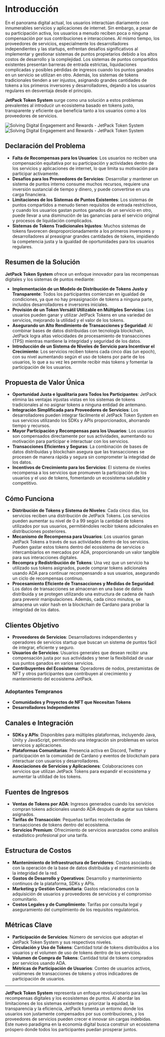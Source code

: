 
# Introducción

En el panorama digital actual, los usuarios interactúan diariamente con innumerables servicios y aplicaciones de internet. Sin embargo, a pesar de su participación activa, los usuarios a menudo reciben poca o ninguna compensación por sus contribuciones e interacciones. Al mismo tiempo, los proveedores de servicios, especialmente los desarrolladores independientes y las startups, enfrentan desafíos significativos al implementar y gestionar sistemas de puntos propietarios debido a los altos costos de desarrollo y la complejidad. Los sistemas de puntos compartidos existentes presentan barreras de entrada estrictas, liquidaciones complicadas y posibles pérdidas de ingresos cuando los puntos ganados en un servicio se utilizan en otro. Además, los sistemas de tokens tradicionales tienden a ser injustos, asignando grandes cantidades de tokens a los primeros inversores y desarrolladores, dejando a los usuarios regulares en desventaja desde el principio.

**JetPack Token System** surge como una solución a estos problemas prevalentes al introducir un ecosistema basado en tokens justo, transparente y eficiente que beneficia tanto a los usuarios como a los proveedores de servicios.

<Image src="/images/en/intro.svg" alt="Solving Digital Engagement and Rewards - JetPack Token System" width={700} height={534} className="dark:hidden"/>
<Image src="/images/en/intro-dark.svg" alt="Solving Digital Engagement and Rewards - JetPack Token System" width={700} height={534} className="hidden dark:block"/>

## Declaración del Problema

- **Falta de Recompensas para los Usuarios**: Los usuarios no reciben una compensación equitativa por su participación y actividades dentro de los servicios y aplicaciones de internet, lo que limita su motivación para participar activamente.
- **Desafíos para los Proveedores de Servicios**: Desarrollar y mantener un sistema de puntos interno consume muchos recursos, requiere una inversión sustancial de tiempo y dinero, y puede convertirse en una carga financiera.
- **Limitaciones de los Sistemas de Puntos Existentes**: Los sistemas de puntos compartidos a menudo tienen requisitos de entrada restrictivos, y cuando los usuarios gastan puntos ganados de un servicio en otro, puede llevar a una disminución de las ganancias para el servicio original y procesos de liquidación complicados.
- **Sistemas de Tokens Tradicionales Injustos**: Muchos sistemas de tokens favorecen desproporcionadamente a los primeros inversores y desarrolladores al preasignar grandes cantidades de tokens, impidiendo la competencia justa y la igualdad de oportunidades para los usuarios regulares.

## Resumen de la Solución

**JetPack Token System** ofrece un enfoque innovador para las recompensas digitales y los sistemas de puntos mediante:

- **Implementación de un Modelo de Distribución de Tokens Justo y Transparente**: Todos los participantes comienzan en igualdad de condiciones, ya que no hay preasignación de tokens a ninguna parte, incluidos desarrolladores e inversores iniciales.
- **Provisión de un Token Versátil Utilizable en Múltiples Servicios**: Los usuarios pueden ganar y utilizar JetPack Tokens en una variedad de servicios, mejorando la utilidad y el valor de los tokens.
- **Asegurando un Alto Rendimiento de Transacciones y Seguridad**: Al combinar bases de datos distribuidas con tecnología blockchain, JetPack logra altas velocidades de procesamiento de transacciones (TPS) mientras mantiene la integridad y seguridad de los datos.
- **Introducción de un Sistema de Niveles de Servicio para Incentivar el Crecimiento**: Los servicios reciben tokens cada cinco días (un epoch), con su nivel aumentando según el uso de tokens por parte de los usuarios, lo que a su vez les permite recibir más tokens y fomentar la participación de los usuarios.

## Propuesta de Valor Única

- **Oportunidad Justa e Igualitaria para Todos los Participantes**: JetPack elimina las ventajas injustas vistas en los sistemas de tokens tradicionales al no asignar tokens a ninguna entidad de antemano.
- **Integración Simplificada para Proveedores de Servicios**: Los desarrolladores pueden integrar fácilmente el JetPack Token System en sus servicios utilizando los SDKs y APIs proporcionados, ahorrando tiempo y recursos.
- **Mayor Participación y Recompensas para los Usuarios**: Los usuarios son compensados directamente por sus actividades, aumentando su motivación para participar e interactuar con los servicios.
- **Transacciones Eficientes y Seguras**: La combinación de bases de datos distribuidas y blockchain asegura que las transacciones se procesen de manera rápida y segura sin comprometer la integridad de los datos.
- **Incentivos de Crecimiento para los Servicios**: El sistema de niveles recompensa a los servicios que promueven la participación de los usuarios y el uso de tokens, fomentando un ecosistema saludable y competitivo.

## Cómo Funciona

- **Distribución de Tokens y Sistema de Niveles**: Cada cinco días, los servicios reciben una distribución de JetPack Tokens. Los servicios pueden aumentar su nivel de 0 a 99 según la cantidad de tokens utilizados por sus usuarios, permitiéndoles recibir tokens adicionales en distribuciones posteriores.
- **Mecanismo de Recompensa para Usuarios**: Los usuarios ganan JetPack Tokens a través de sus actividades dentro de los servicios. Pueden gastar estos tokens dentro del ecosistema de servicios o intercambiarlos en mercados por ADA, proporcionando un valor tangible para sus interacciones digitales.
- **Recompra y Redistribución de Tokens**: Una vez que un servicio ha utilizado sus tokens asignados, puede comprar tokens adicionales usando ADA para continuar recompensando a sus usuarios, asegurando un ciclo de recompensas continuo.
- **Procesamiento Eficiente de Transacciones y Medidas de Seguridad**: Los datos de transacciones se almacenan en una base de datos distribuida y se protegen utilizando una estructura de cadena de hash para prevenir manipulaciones. Además, cada cinco minutos, se almacena un valor hash en la blockchain de Cardano para probar la integridad de los datos.

## Clientes Objetivo

- **Proveedores de Servicios**: Desarrolladores independientes y operadores de servicios startup que buscan un sistema de puntos fácil de integrar, eficiente y seguro.
- **Usuarios de Servicios**: Usuarios generales que desean recibir una compensación justa por sus actividades y tener la flexibilidad de usar sus puntos ganados en varios servicios.
- **Contribuyentes del Ecosistema**: Operadores de nodos, prestamistas de NFT y otros participantes que contribuyen al crecimiento y mantenimiento del ecosistema JetPack.

### Adoptantes Tempranos

- **Comunidades y Proyectos de NFT que Necesitan Tokens**
- **Desarrolladores Independientes**

## Canales e Integración

- **SDKs y APIs**: Disponibles para múltiples plataformas, incluyendo Java, Unity y JavaScript, permitiendo una integración sin problemas en varios servicios y aplicaciones.
- **Plataformas Comunitarias**: Presencia activa en Discord, Twitter y participación en la comunidad de Cardano y eventos de blockchain para interactuar con usuarios y desarrolladores.
- **Asociaciones de Servicios y Aplicaciones**: Colaboraciones con servicios que utilizan JetPack Tokens para expandir el ecosistema y aumentar la utilidad de los tokens.

## Fuentes de Ingresos

- **Ventas de Tokens por ADA**: Ingresos generados cuando los servicios compran tokens adicionales usando ADA después de agotar sus tokens asignados.
- **Tarifas de Transacción**: Pequeñas tarifas recolectadas de transacciones de tokens dentro del ecosistema.
- **Servicios Premium**: Ofrecimiento de servicios avanzados como análisis estadístico profesional por una tarifa.

## Estructura de Costos

- **Mantenimiento de Infraestructura de Servidores**: Costos asociados con la operación de la base de datos distribuida y el mantenimiento de la integridad de la red.
- **Gastos de Desarrollo y Operativos**: Desarrollo y mantenimiento continuos de la plataforma, SDKs y APIs.
- **Marketing y Gestión Comunitaria**: Gastos relacionados con la adquisición de usuarios y proveedores de servicios y el compromiso comunitario.
- **Costos Legales y de Cumplimiento**: Tarifas por consulta legal y aseguramiento del cumplimiento de los requisitos regulatorios.

## Métricas Clave

- **Participación de Servicios**: Número de servicios que adoptan el JetPack Token System y sus respectivos niveles.
- **Circulación y Uso de Tokens**: Cantidad total de tokens distribuidos a los usuarios y el volumen de uso de tokens dentro de los servicios.
- **Volumen de Compra de Tokens**: Cantidad total de tokens comprados por servicios usando ADA.
- **Métricas de Participación de Usuarios**: Conteo de usuarios activos, volúmenes de transacciones de tokens y otros indicadores de participación de usuarios.

---

**JetPack Token System** representa un enfoque revolucionario para las recompensas digitales y los ecosistemas de puntos. Al abordar las limitaciones de los sistemas existentes y priorizar la equidad, la transparencia y la eficiencia, JetPack fomenta un entorno donde los usuarios son justamente compensados por sus contribuciones, y los proveedores de servicios pueden crecer e innovar sin cargas indebidas. Este nuevo paradigma en la economía digital busca construir un ecosistema próspero donde todos los participantes puedan prosperar juntos.
